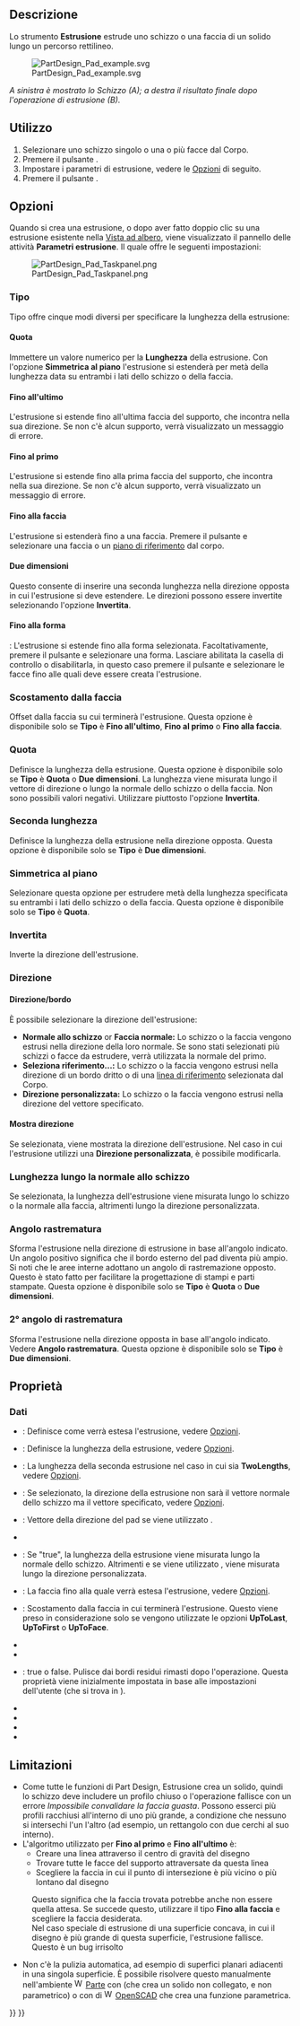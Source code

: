 <languages/>

{{Docnav/it
|[[PartDesign_CoordinateSystem/it|Cerare un sistema di coordinate locali]]
|[[PartDesign_Revolution/it|Rivoluzione]]
|[[PartDesign_Workbench/it|PartDesign]]
|IconL=PartDesign_CoordinateSystem.svg
|IconR=PartDesign_Revolution.svg
|IconC=Workbench_PartDesign.svg
}}

{{GuiCommand/it
|Name=PartDesign Pad
|Name/it=Estrusione
|MenuLocation=Part Design → Crea una funzione additiva → Estrusione
|Workbenches=[[PartDesign_Workbench/it|PartDesign]]
|SeeAlso=[[PartDesign_Pocket/it|Tasca]]
}}

<span id="Description"></span>
==Descrizione==

Lo strumento '''Estrusione''' estrude uno schizzo o una faccia di un solido lungo un percorso rettilineo.

[[File:PartDesign Pad example.svg|none]]

''A sinistra è mostrato lo Schizzo (A); a destra il risultato finale dopo l'operazione di estrusione (B).''

<span id="Usage"></span>
==Utilizzo==

# Selezionare uno schizzo singolo o una o più facce dal Corpo.
# Premere il pulsante {{Button|[[Image:PartDesign_Pad.svg|16px]] [[PartDesign_Pad/it|Pad]]}}.
# Impostare i parametri di estrusione, vedere le [[#Opzioni|Opzioni]] di seguito.
# Premere il pulsante {{Button|OK}}.

<span id="Options"></span>
==Opzioni==

Quando si crea una estrusione, o dopo aver fatto doppio clic su una estrusione esistente nella [[Tree_view/it|Vista ad albero]], viene visualizzato il pannello delle attività '''Parametri estrusione'''. Il quale offre le seguenti impostazioni:

[[Image:PartDesign_Pad_Taskpanel.png|frame|left]]

<span id="Type"></span>
===Tipo===

Tipo offre cinque modi diversi per specificare la lunghezza della estrusione:

<span id="Dimension"></span>
====Quota====

Immettere un valore numerico per la '''Lunghezza''' della estrusione. Con l'opzione '''Simmetrica al piano''' l'estrusione si estenderà per metà della lunghezza data su entrambi i lati dello schizzo o della faccia.

<span id="To_last"></span>
====Fino all'ultimo====

L'estrusione si estende fino all'ultima faccia del supporto, che incontra nella sua direzione. Se non c'è alcun supporto, verrà visualizzato un messaggio di errore.

<span id="To_first"></span>
====Fino al primo====

L'estrusione si estende fino alla prima faccia del supporto, che incontra nella sua direzione. Se non c'è alcun supporto, verrà visualizzato un messaggio di errore.

<span id="Up_to_face"></span>
====Fino alla faccia====

L'estrusione si estenderà fino a una faccia. Premere il pulsante {{Button|Selezionare una faccia}} e selezionare una faccia o un [[PartDesign_Plane/it|piano di riferimento]] dal corpo.

<span id="Two_dimensions"></span>
====Due dimensioni====

Questo consente di inserire una seconda lunghezza nella direzione opposta in cui l'estrusione si deve estendere. Le direzioni possono essere invertite selezionando l'opzione '''Invertita'''.

<span id="Up_to_shape"></span>
====Fino alla forma====

{{Version/it|1.0}}: L'estrusione si estende fino alla forma selezionata. Facoltativamente, premere il pulsante {{Button|Seleziona forma}} e selezionare una forma. Lasciare abilitata la casella di controllo {{Button|Seleziona tutte le facce}} o disabilitarla, in questo caso premere il pulsante {{Button|Seleziona}} e selezionare le facce fino alle quali deve essere creata l'estrusione.

<span id="Offset_to_face"></span>
=== Scostamento dalla faccia ===

Offset dalla faccia su cui terminerà l'estrusione. Questa opzione è disponibile solo se '''Tipo''' è '''Fino all'ultimo''', '''Fino al primo''' o '''Fino alla faccia'''.

<span id="Length"></span>
===Quota===

Definisce la lunghezza della estrusione. Questa opzione è disponibile solo se '''Tipo''' è '''Quota''' o '''Due dimensioni'''. La lunghezza viene misurata lungo il vettore di direzione o lungo la normale dello schizzo o della faccia. Non sono possibili valori negativi. Utilizzare piuttosto l'opzione '''Invertita'''.

<span id="2nd_length"></span>
=== Seconda lunghezza ===

Definisce la lunghezza della estrusione nella direzione opposta. Questa opzione è disponibile solo se '''Tipo''' è '''Due dimensioni'''.

<span id="Symmetric_to_plane"></span>
=== Simmetrica al piano ===

Selezionare questa opzione per estrudere metà della lunghezza specificata su entrambi i lati dello schizzo o della faccia. Questa opzione è disponibile solo se '''Tipo''' è '''Quota'''.

<span id="Reversed"></span>
=== Invertita ===

Inverte la direzione dell'estrusione.

<span id="Direction"></span>
===Direzione===

<span id="Direction/edge"></span>
==== Direzione/bordo ====

È possibile selezionare la direzione dell'estrusione:

* '''Normale allo schizzo''' or '''Faccia normale:''' Lo schizzo o la faccia vengono estrusi nella direzione della loro normale. Se sono stati selezionati più schizzi o facce da estrudere, verrà utilizzata la normale del primo.
* '''Seleziona riferimento...:''' Lo schizzo o la faccia vengono estrusi nella direzione di un bordo dritto o di una [[PartDesign_Line/it|linea di riferimento]] selezionata dal Corpo.
* '''Direzione personalizzata:''' Lo schizzo o la faccia vengono estrusi nella direzione del vettore specificato.

<span id="Show_direction"></span>
==== Mostra direzione ==== 

Se selezionata, viene mostrata la direzione dell'estrusione. Nel caso in cui l'estrusione utilizzi una '''Direzione personalizzata''', è possibile modificarla.

<span id="Length_along_sketch_normal"></span>
=== Lunghezza lungo la normale allo schizzo ===

Se selezionata, la lunghezza dell'estrusione viene misurata lungo lo schizzo o la normale alla faccia, altrimenti lungo la direzione personalizzata.

<span id="Taper_angle"></span>
=== Angolo rastrematura ===

Sforma l'estrusione nella direzione di estrusione in base all'angolo indicato. Un angolo positivo significa che il bordo esterno del pad diventa più ampio. Si noti che le aree interne adottano un angolo di rastremazione opposto. Questo è stato fatto per facilitare la progettazione di stampi e parti stampate. Questa opzione è disponibile solo se '''Tipo''' è '''Quota''' o '''Due dimensioni'''.

<span id="2nd_taper_angle"></span>
=== 2° angolo di rastrematura ===

Sforma l'estrusione nella direzione opposta in base all'angolo indicato. Vedere '''Angolo rastrematura'''. Questa opzione è disponibile solo se '''Tipo''' è '''Due dimensioni'''.

<span id="Properties"></span>
== Proprietà ==

<span id="Data"></span>
===Dati===

{{TitleProperty|Pad}}

* {{PropertyData|Type|Enumeration}}: Definisce come verrà estesa l'estrusione, vedere [[#Opzioni|Opzioni]].
* {{PropertyData|Length|Length}}: Definisce la lunghezza della estrusione, vedere [[#Opzioni|Opzioni]].
* {{PropertyData|Length2|Length}}: La lunghezza della seconda estrusione nel caso in cui {{PropertyData|Type}} sia '''TwoLengths''', vedere [[#Opzioni|Opzioni]].
* {{PropertyData|Use Custom Vector|Bool}}: Se selezionato, la direzione della estrusione non sarà il vettore normale dello schizzo ma il vettore specificato, vedere [[#Opzioni|Opzioni]].
* {{PropertyData|Direction|Vector}}: Vettore della direzione del pad se viene utilizzato {{PropertyData|Use Custom Vector}}.
* {{PropertyData|Reference Axis|LinkSub}}
* {{PropertyData|Along Sketch Normal|Bool}}: Se "true", la lunghezza della estrusione viene misurata lungo la normale dello schizzo. Altrimenti e se viene utilizzato {{PropertyData|Use Custom Vector}}, viene misurata lungo la direzione personalizzata.
* {{PropertyData|Up To Face|LinkSub}}: La faccia fino alla quale verrà estesa l'estrusione, vedere [[#Opzioni|Opzioni]].
* {{PropertyData|Offset|Length}}: Scostamento dalla faccia in cui terminerà l'estrusione. Questo viene preso in considerazione solo se vengono utilizzate le opzioni {{PropertyData|Type}} '''UpToLast''', '''UpToFirst''' o '''UpToFace'''.
* {{PropertyData|Taper Angle|Angle}}
* {{PropertyData|Taper Angle2|Angle}}

{{TitleProperty|Part Design}}

* {{PropertyData|Refine|Bool}}: true o false. Pulisce dai bordi residui rimasti dopo l'operazione. Questa proprietà viene inizialmente impostata in base alle impostazioni dell'utente (che si trova in {{MenuCommand|Preferenze → Part Design → Generale → Impostazioni del modello}}).

{{TitleProperty|Sketch Based}}

* {{PropertyData|Profile|LinkSub}}
* {{PropertyData|Midplane|Bool}}
* {{PropertyData|Reversed|Bool}}
* {{PropertyData|Allow Multi Face|Bool}}

<span id="Limitations"></span>
==Limitazioni==

<div class="mw-translate-fuzzy">
* Come tutte le funzioni di Part Design, Estrusione crea un solido, quindi lo schizzo deve includere un profilo chiuso o l'operazione fallisce con un errore ''Impossibile convalidare la faccia guasta''. Possono esserci più profili racchiusi all'interno di uno più grande, a condizione che nessuno si intersechi l'un l'altro (ad esempio, un rettangolo con due cerchi al suo interno).
* L'algoritmo utilizzato per '''Fino al primo''' e '''Fino all'ultimo''' è:
** Creare una linea attraverso il centro di gravità del disegno
** Trovare tutte le facce del supporto attraversate da questa linea
** Scegliere la faccia in cui il punto di intersezione è più vicino o più lontano dal disegno
: Questo significa che la faccia trovata potrebbe anche non essere quella attesa. Se succede questo, utilizzare il tipo '''Fino alla faccia''' e scegliere la faccia desiderata.
: Nel caso speciale di estrusione di una superficie concava, in cui il disegno è più grande di questa superficie, l'estrusione fallisce. Questo è un bug irrisolto
* {{VersionMinus/it|0.16}} Non c'è la pulizia automatica, ad esempio di superfici planari adiacenti in una singola superficie. È possibile risolvere questo manualmente nell'ambiente [[Image:Workbench_Part.svg|16px]] [[Part Workbench/it|Parte]] con {{Button|[[Image:Part_RefineShape.svg|16px]] [[Part RefineShape/it|Affina una forma]]}} (che crea un solido non collegato, e non parametrico) o con {{Button|[[Image:OpenSCAD RefineShapeFeature.svg|16px]] [[OpenSCAD RefineShapeFeature/it|Affina forma]]}} di [[Image:Workbench_OpenSCAD.svg|16px]] [[OpenSCAD Workbench/it|OpenSCAD]] che crea una funzione parametrica.
</div>


{{Docnav/it
|[[PartDesign_CoordinateSystem/it|Cerare un sistema di coordinate locali]]
|[[PartDesign_Revolution/it|Rivoluzione]]
|[[PartDesign_Workbench/it|PartDesign]]
|IconL=PartDesign_CoordinateSystem.svg
|IconR=PartDesign_Revolution.svg
|IconC=Workbench_PartDesign.svg
}}

{{PartDesign Tools navi{{#translation:}}}}
{{Userdocnavi{{#translation:}}}}